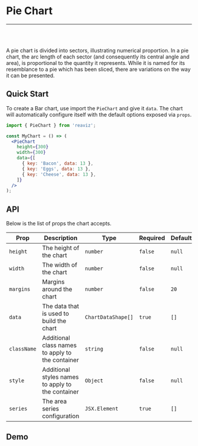 
<Meta title="Docs|Chart Types/Pie Chart" />

# Pie Chart

---
<br />
<Story id="demos-pie-chart-pie--simple" />
<br />

A pie chart is divided into sectors, illustrating numerical proportion.
In a pie chart, the arc length of each sector (and consequently its central angle and area),
is proportional to the quantity it represents. While it is named for its resemblance to a pie
which has been sliced, there are variations on the way it can be presented.

## Quick Start
To create a Bar chart, use import the `PieChart` and give it `data`. The chart
will automatically configure itself with the default options exposed via `props`.

```jsx
import { PieChart } from 'reaviz';

const MyChart = () => (
  <PieChart
    height={300}
    width={300}
    data={[
      { key: 'Bacon', data: 13 },
      { key: 'Eggs', data: 13 },
      { key: 'Cheese', data: 13 },
    ]}
  />
);
```

## API

Below is the list of props the chart accepts.

| Prop  | Description | Type | Required | Default |
| --- | --- | --- | --- | --- |
| `height` | The height of the chart | `number` | `false` | `null` |
| `width` | The width of the chart | `number` | `false` | `null` |
| `margins` | Margins around the chart | `number` | `false` | `20` |
| `data` | The data that is used to build the chart | `ChartDataShape[]` | `true` | `[]` |
| `className` | Additional class names to apply to the container | `string` | `false` | `null`  |
| `style` | Additional styles names to apply to the container | `Object` | `false` | `null`  |
| `series` | The area series configuration | `JSX.Element` | `true` | `[]`  |

## Demo

<Sandbox
  name="Pie Chart Simple"
  description="A simple pie chart example"
  path="docs/sandbox/PieSimple.sandbox.js"
/>
